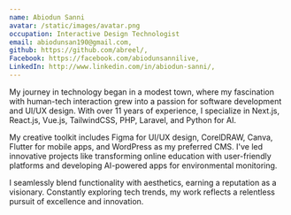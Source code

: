 ```yaml
---
name: Abiodun Sanni
avatar: /static/images/avatar.png
occupation: Interactive Design Technologist
email: abiodunsan190@gmail.com,
github: https://github.com/abreel/,
Facebook: https://facebook.com/abiodunsannilive,
LinkedIn: http://www.linkedin.com/in/abiodun-sanni/,
---
```


My journey in technology began in a modest town, where my fascination with human-tech interaction grew into a passion for software development and UI/UX design. With over 11 years of experience, I specialize in Next.js, React.js, Vue.js, TailwindCSS, PHP, Laravel, and Python for AI.

My creative toolkit includes Figma for UI/UX design, CorelDRAW, Canva, Flutter for mobile apps, and WordPress as my preferred CMS. I've led innovative projects like transforming online education with user-friendly platforms and developing AI-powered apps for environmental monitoring.

I seamlessly blend functionality with aesthetics, earning a reputation as a visionary. Constantly exploring tech trends, my work reflects a relentless pursuit of excellence and innovation.